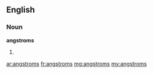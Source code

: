 {{also|ångstroms|ångströms}}
==English==

===Noun===
'''angstroms'''

# {{plural of|angstrom}}

[[ar:angstroms]]
[[fr:angstroms]]
[[mg:angstroms]]
[[my:angstroms]]